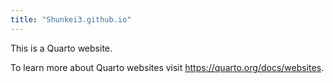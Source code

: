 ```yaml
---
title: "Shunkei3.github.io"
---
```


This is a Quarto website.

To learn more about Quarto websites visit <https://quarto.org/docs/websites>.
